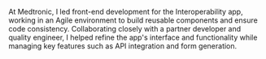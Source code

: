 At Medtronic, I led front-end development for the Interoperability app, working in an Agile environment to build reusable 
components and ensure code consistency. Collaborating closely with a partner developer and quality engineer, I helped refine 
the app's interface and functionality while managing key features such as API integration and form generation.